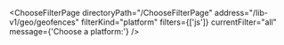 

<ChooseFilterPage
  directoryPath="/ChooseFilterPage"
  address="/lib-v1/geo/geofences"
  filterKind="platform"
  filters={['js']}
  currentFilter="all"
  message={'Choose a platform:'}
/>
